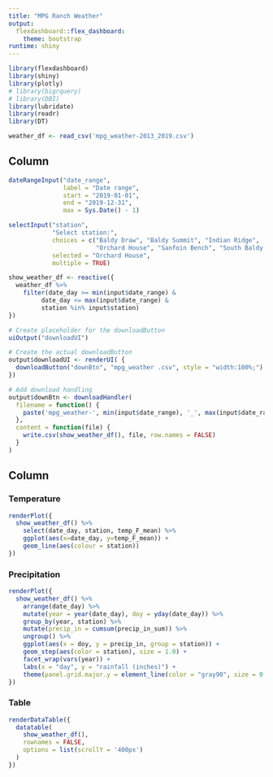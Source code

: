 ```yaml
---
title: "MPG Ranch Weather"
output:
  flexdashboard::flex_dashboard: 
    theme: bootstrap
runtime: shiny
---
```


```r
library(flexdashboard)
library(shiny)
library(plotly)
# library(bigrquery)
# library(DBI)
library(lubridate)
library(readr)
library(DT)
```

```r
weather_df <- read_csv('mpg_weather-2013_2019.csv')
```

Column {data-width=250 .sidebar}
-----------------------------------------------------------------------
```r

dateRangeInput("date_range", 
               label = "Date range",
               start = "2019-01-01",
               end = "2019-12-31",
               max = Sys.Date() - 1)

selectInput("station",
            "Select station:",
            choices = c("Baldy Draw", "Baldy Summit", "Indian Ridge",
                        "Orchard House", "Sanfoin Bench", "South Baldy Ridge"),
            selected = "Orchard House",
            multiple = TRUE)

show_weather_df <- reactive({
  weather_df %>%
    filter(date_day >= min(input$date_range) &
         date_day <= max(input$date_range) &
         station %in% input$station)
})

# Create placeholder for the downloadButton
uiOutput("downloadUI")

# Create the actual downloadButton
output$downloadUI <- renderUI( {
  downloadButton("downBtn", "mpg_weather .csv", style = "width:100%;")
})

# Add download handling
output$downBtn <- downloadHandler(
  filename = function() {
    paste('mpg_weather-', min(input$date_range), '_', max(input$date_range), '.csv', sep='')
  },
  content = function(file) {
    write.csv(show_weather_df(), file, row.names = FALSE)
  }
)
```

Column {.tabset}
-----------------
### Temperature

```r
renderPlot({
  show_weather_df() %>%
    select(date_day, station, temp_F_mean) %>%
    ggplot(aes(x=date_day, y=temp_F_mean)) +
    geom_line(aes(colour = station))
})
```

### Precipitation

```r
renderPlot({
  show_weather_df() %>%
    arrange(date_day) %>%
    mutate(year = year(date_day), doy = yday(date_day)) %>%
    group_by(year, station) %>%
    mutate(precip_in = cumsum(precip_in_sum)) %>%
    ungroup() %>%
    ggplot(aes(x = doy, y = precip_in, group = station)) +
    geom_step(aes(color = station), size = 1.0) +
    facet_wrap(vars(year)) +
    labs(x = "day", y = "rainfall (inches)") +
    theme(panel.grid.major.y = element_line(color = "gray90", size = 0.75))
})
```

### Table

```r
renderDataTable({
  datatable(
    show_weather_df(), 
    rownames = FALSE,
    options = list(scrollY = '400px')
  )
})
```